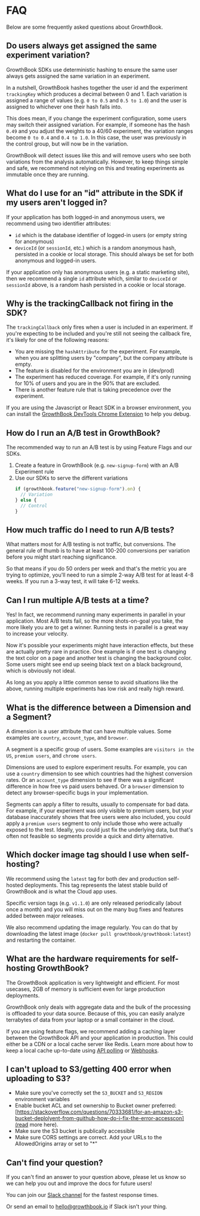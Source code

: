 # FAQ

Below are some frequently asked questions about GrowthBook.

## Do users always get assigned the same experiment variation?

GrowthBook SDKs use deterministic hashing to ensure the same user always gets assigned the same variation in an experiment.

In a nutshell, GrowthBook hashes together the user id and the experiment `trackingKey` which produces a decimal between 0 and 1. Each variation is assigned a range of values (e.g. `0 to 0.5` and `0.5 to 1.0`) and the user is assigned to whichever one their hash falls into.

This does mean, if you change the experiment configuration, some users may switch their assigned variation. For example, if someone has the hash `0.49` and you adjust the weights to a 40/60 experiment, the variation ranges become `0 to 0.4` and `0.4 to 1.0`. In this case, the user was previously in the control group, but will now be in the variation.

GrowthBook will detect issues like this and will remove users who see both variations from the analysis automatically. However, to keep things simple and safe, we recommend not relying on this and treating experiments as immutable once they are running.

## What do I use for an "id" attribute in the SDK if my users aren't logged in?

If your application has both logged-in and anonymous users, we recommend using two identifier attributes:

- `id` which is the database identifier of logged-in users (or empty string for anonymous)
- `deviceId` (or `sessionId`, etc.) which is a random anonymous hash, persisted in a cookie or local storage. This should always be set for both anonymous and logged-in users.

If your application only has anonymous users (e.g. a static marketing site), then we recommend a single `id` attribute which, similar to `deviceId` or `sessionId` above, is a random hash persisted in a cookie or local storage.

## Why is the trackingCallback not firing in the SDK?

The `trackingCallback` only fires when a user is included in an experiment. If you're expecting to be included and you're still not seeing the callback fire, it's likely for one of the following reasons:

- You are missing the `hashAttribute` for the experiment. For example, when you are splitting users by "company", but the company attribute is empty.
- The feature is disabled for the environment you are in (dev/prod)
- The experiment has reduced coverage. For example, if it's only running for 10% of users and you are in the 90% that are excluded.
- There is another feature rule that is taking precedence over the experiment.

If you are using the Javascript or React SDK in a browser environment, you can install the [GrowthBook DevTools Chrome Extension](https://chrome.google.com/webstore/detail/growthbook-devtools/opemhndcehfgipokneipaafbglcecjia) to help you debug.

## How do I run an A/B test in GrowthBook?

The recommended way to run an A/B test is by using Feature Flags and our SDKs.

1. Create a feature in GrowthBook (e.g. `new-signup-form`) with an A/B Experiment rule
2. Use our SDKs to serve the different variations
   ```ts
   if (growthbook.feature("new-signup-form").on) {
     // Variation
   } else {
     // Control
   }
   ```

## How much traffic do I need to run A/B tests?

What matters most for A/B testing is not traffic, but conversions. The general rule of thumb is to have at least 100-200 conversions per variation before you might start reaching significance.

So that means if you do 50 orders per week and that's the metric you are trying to optimize, you'll need to run a simple 2-way A/B test for at least 4-8 weeks. If you run a 3-way test, it will take 6-12 weeks.

## Can I run multiple A/B tests at a time?

Yes! In fact, we recommend running many experiments in parallel in your application. Most A/B tests fail, so the more shots-on-goal you take, the more likely you are to get a winner. Running tests in parallel is a great way to increase your velocity.

Now it's possible your experiments might have interaction effects, but these are actually pretty rare in practice. One example is if one test is changing the text color on a page and another test is changing the background color. Some users might see end up seeing black text on a black background, which is obviously not ideal.

As long as you apply a little common sense to avoid situations like the above, running multiple experiments has low risk and really high reward.

## What is the difference between a Dimension and a Segment?

A dimension is a user attribute that can have multiple values. Some examples are `country`, `account_type`, and `browser`.

A segment is a specific group of users. Some examples are `visitors in the US`, `premium users`, and `chrome users`.

Dimensions are used to explore experiment results. For example, you can use a `country` dimension to see which countries had the highest conversion rates. Or an `account_type` dimension to see if there was a significant difference in how free vs paid users behaved. Or a `browser` dimension to detect any browser-specific bugs in your implementation.

Segments can apply a filter to results, usually to compensate for bad data. For example, if your experiment was only visible to premium users, but your database inaccurately shows that free users were also included, you could apply a `premium users` segment to only include those who were actually exposed to the test. Ideally, you could just fix the underlying data, but that's often not feasible so segments provide a quick and dirty alternative.

## Which docker image tag should I use when self-hosting?

We recommend using the `latest` tag for both dev and production self-hosted deployments. This tag represents the latest stable build of GrowthBook and is what the Cloud app uses.

Specific version tags (e.g. `v1.1.0`) are only released periodically (about once a month) and you will miss out on the many bug fixes and features added between major releases.

We also recommend updating the image regularly. You can do that by downloading the latest image (`docker pull growthbook/growthbook:latest`) and restarting the container.

## What are the hardware requirements for self-hosting GrowthBook?

The GrowthBook application is very lightweight and efficient. For most usecases, 2GB of memory is sufficient even for large production deployments.

GrowthBook only deals with aggregate data and the bulk of the processing is offloaded to your data source. Because of this, you can easily analyze terrabytes of data from your laptop or a small container in the cloud.

If you are using feature flags, we recommend adding a caching layer between the GrowthBook API and your application in production. This could either be a CDN or a local cache server like Redis. Learn more about how to keep a local cache up-to-date using [API polling](/app/api) or [Webhooks](/app/webhooks).

## I can't upload to S3/getting 400 error when uploading to S3?

* Make sure you've correctly set the `S3_BUCKET` and `S3_REGION` environment variables
* Enable bucket ACL and set ownership to Bucket owner preferred: [https://stackoverflow.com/questions/70333681/for-an-amazon-s3-bucket-deplolyent-from-guithub-how-do-i-fix-the-error-accesscon](read more here).
* Make sure the S3 bucket is publically accessible
* Make sure CORS settings are correct. Add your URLs to the AllowedOrigins array or set to "*"


## Can't find your question?

If you can't find an answer to your question above, please let us know so we can help you out and improve the docs for future users!

You can join our [Slack channel](https://join.slack.com/t/growthbookusers/shared_invite/zt-oiq9s1qd-dHHvw4xjpnoRV1QQrq6vUg) for the fastest response times.

Or send an email to hello@growthbook.io if Slack isn't your thing.
